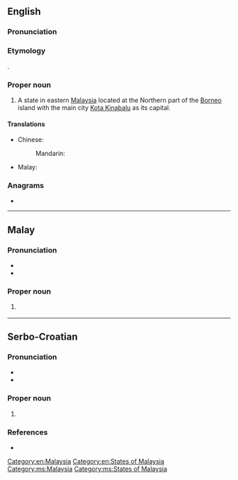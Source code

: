 {{also|sabah}}
==English==
{{wikipedia}}

===Pronunciation===
{{rfp|en|}}

===Etymology===
{{bor|en|ms|Sabah}}.

===Proper noun===
{{en-proper noun}}

# A state in eastern [[Malaysia]] located at the Northern part of the [[Borneo]] island with the main city [[Kota Kinabalu]] as its capital.

====Translations====
{{trans-top|state in Malaysia}}
* Chinese:
*: Mandarin: {{t+|cmn|沙巴|tr=shābā|sc=Hani}}
{{trans-mid}}
* Malay: {{t|ms|Sabah}}
{{trans-bottom}}

===Anagrams===
* {{anagrams|en|a=aabhs|Basha|abash|basha|sabha}}

[[Category:en:Malaysia]]
[[Category:en:States of Malaysia]]

----

==Malay==
{{wikipedia|lang=ms}}

===Pronunciation===
* {{IPA|ms|/sabah/}}
* {{rhymes|ms|abah|bah|ah}}

===Proper noun===
{{head|ms|proper noun}}

# {{l|en|Sabah}} {{qualifier|state in Malaysia}}

[[Category:ms:Malaysia]]
[[Category:ms:States of Malaysia]]

----

==Serbo-Croatian==

===Pronunciation===
* {{IPA|sh|/sabax/}}
* {{hyphenation|sh|Sa|bah}}

===Proper noun===
{{sh-proper noun|g=m|head=Sabah}}

# {{l|en|Sabah}} {{qualifier|state in Malaysia}}

===References===
* {{R:sh:HJP|dlhuWhU%3D}}
